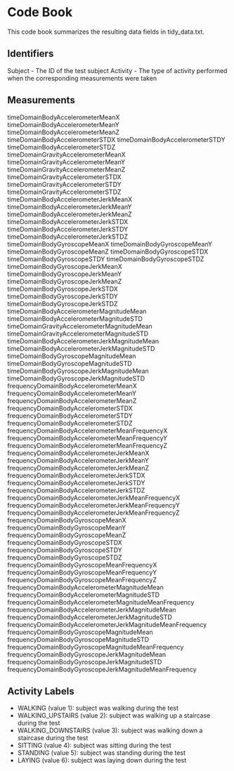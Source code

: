 #  Code Book

This code book summarizes the resulting data fields in tidy_data.txt.

## Identifiers

Subject - The ID of the test subject
Activity - The type of activity performed when the corresponding measurements were taken

## Measurements

timeDomainBodyAccelerometerMeanX
timeDomainBodyAccelerometerMeanY
timeDomainBodyAccelerometerMeanZ
timeDomainBodyAccelerometerSTDX
timeDomainBodyAccelerometerSTDY
timeDomainBodyAccelerometerSTDZ
timeDomainGravityAccelerometerMeanX
timeDomainGravityAccelerometerMeanY
timeDomainGravityAccelerometerMeanZ
timeDomainGravityAccelerometerSTDX
timeDomainGravityAccelerometerSTDY
timeDomainGravityAccelerometerSTDZ
timeDomainBodyAccelerometerJerkMeanX
timeDomainBodyAccelerometerJerkMeanY
timeDomainBodyAccelerometerJerkMeanZ
timeDomainBodyAccelerometerJerkSTDX
timeDomainBodyAccelerometerJerkSTDY
timeDomainBodyAccelerometerJerkSTDZ
timeDomainBodyGyroscopeMeanX
timeDomainBodyGyroscopeMeanY
timeDomainBodyGyroscopeMeanZ
timeDomainBodyGyroscopeSTDX
timeDomainBodyGyroscopeSTDY
timeDomainBodyGyroscopeSTDZ
timeDomainBodyGyroscopeJerkMeanX
timeDomainBodyGyroscopeJerkMeanY
timeDomainBodyGyroscopeJerkMeanZ
timeDomainBodyGyroscopeJerkSTDX
timeDomainBodyGyroscopeJerkSTDY
timeDomainBodyGyroscopeJerkSTDZ
timeDomainBodyAccelerometerMagnitudeMean
timeDomainBodyAccelerometerMagnitudeSTD
timeDomainGravityAccelerometerMagnitudeMean
timeDomainGravityAccelerometerMagnitudeSTD
timeDomainBodyAccelerometerJerkMagnitudeMean
timeDomainBodyAccelerometerJerkMagnitudeSTD
timeDomainBodyGyroscopeMagnitudeMean
timeDomainBodyGyroscopeMagnitudeSTD
timeDomainBodyGyroscopeJerkMagnitudeMean
timeDomainBodyGyroscopeJerkMagnitudeSTD
frequencyDomainBodyAccelerometerMeanX
frequencyDomainBodyAccelerometerMeanY
frequencyDomainBodyAccelerometerMeanZ
frequencyDomainBodyAccelerometerSTDX
frequencyDomainBodyAccelerometerSTDY
frequencyDomainBodyAccelerometerSTDZ
frequencyDomainBodyAccelerometerMeanFrequencyX
frequencyDomainBodyAccelerometerMeanFrequencyY
frequencyDomainBodyAccelerometerMeanFrequencyZ
frequencyDomainBodyAccelerometerJerkMeanX
frequencyDomainBodyAccelerometerJerkMeanY
frequencyDomainBodyAccelerometerJerkMeanZ
frequencyDomainBodyAccelerometerJerkSTDX
frequencyDomainBodyAccelerometerJerkSTDY
frequencyDomainBodyAccelerometerJerkSTDZ
frequencyDomainBodyAccelerometerJerkMeanFrequencyX
frequencyDomainBodyAccelerometerJerkMeanFrequencyY
frequencyDomainBodyAccelerometerJerkMeanFrequencyZ
frequencyDomainBodyGyroscopeMeanX
frequencyDomainBodyGyroscopeMeanY
frequencyDomainBodyGyroscopeMeanZ
frequencyDomainBodyGyroscopeSTDX
frequencyDomainBodyGyroscopeSTDY
frequencyDomainBodyGyroscopeSTDZ
frequencyDomainBodyGyroscopeMeanFrequencyX
frequencyDomainBodyGyroscopeMeanFrequencyY
frequencyDomainBodyGyroscopeMeanFrequencyZ
frequencyDomainBodyAccelerometerMagnitudeMean
frequencyDomainBodyAccelerometerMagnitudeSTD
frequencyDomainBodyAccelerometerMagnitudeMeanFrequency
frequencyDomainBodyAccelerometerJerkMagnitudeMean
frequencyDomainBodyAccelerometerJerkMagnitudeSTD
frequencyDomainBodyAccelerometerJerkMagnitudeMeanFrequency
frequencyDomainBodyGyroscopeMagnitudeMean
frequencyDomainBodyGyroscopeMagnitudeSTD
frequencyDomainBodyGyroscopeMagnitudeMeanFrequency
frequencyDomainBodyGyroscopeJerkMagnitudeMean
frequencyDomainBodyGyroscopeJerkMagnitudeSTD
frequencyDomainBodyGyroscopeJerkMagnitudeMeanFrequency

## Activity Labels

* WALKING (value 1): subject was walking during the test
* WALKING_UPSTAIRS (value 2): subject was walking up a staircase during the test
* WALKING_DOWNSTAIRS (value 3): subject was walking down a staircase during the test
* SITTING (value 4): subject was sitting during the test
* STANDING (value 5): subject was standing during the test
* LAYING (value 6): subject was laying down during the test
